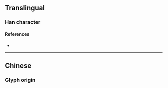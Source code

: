 {{character info/new}}
{{also|導}}
==Translingual==
{{stroke order|strokes=6}}

===Han character===
{{Han char|rn=41|rad=寸|as=03|sn=6|four=|canj=RUDI|ids=⿱[[巳]][[寸]]}}

====References====
* {{Han ref|kx=0293.331|hdz=10504.020|uh=5BFC|ud=23548}}

----

==Chinese==
===Glyph origin===
{{Han simp|導|f=道|t=巳}}
{{zh-see|導}}